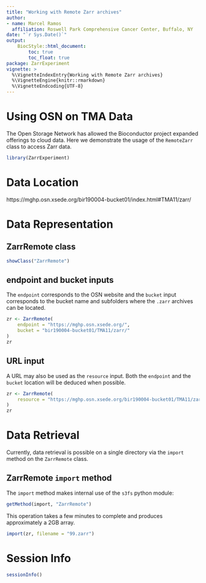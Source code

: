 ```yaml
---
title: "Working with Remote Zarr archives"
author: 
- name: Marcel Ramos
  affiliation: Roswell Park Comprehensive Cancer Center, Buffalo, NY
date: "`r Sys.Date()`"
output:
    BiocStyle::html_document:
        toc: true
        toc_float: true
package: ZarrExperiment
vignette: >
  %\VignetteIndexEntry{Working with Remote Zarr archives}
  %\VignetteEngine{knitr::rmarkdown}
  %\VignetteEndcoding{UTF-8}
---
```



# Using OSN on TMA Data

The Open Storage Network has allowed the Bioconductor project expanded
offerings to cloud data. Here we demonstrate the usage of the `RemoteZarr`
class to access Zarr data.

```r
library(ZarrExperiment)
```

# Data Location

https://mghp.osn.xsede.org/bir190004-bucket01/index.html#TMA11/zarr/

# Data Representation

## ZarrRemote class

```r
showClass("ZarrRemote")
```

## endpoint and bucket inputs

The `endpoint` corresponds to the OSN website and the `bucket` input corresponds
to the bucket name and subfolders where the `.zarr` archives can be located.

```r
zr <- ZarrRemote(
    endpoint = "https://mghp.osn.xsede.org/",
    bucket = "bir190004-bucket01/TMA11/zarr/"
)
zr
```

## URL input

A URL may also be used as the `resource` input. Both the `endpoint` and the
`bucket` location will be deduced when possible.

```r
zr <- ZarrRemote(
    resource = "https://mghp.osn.xsede.org/bir190004-bucket01/TMA11/zarr/"
)
zr
```

# Data Retrieval

Currently, data retrieval is possible on a single directory via the `import`
method on the `ZarrRemote` class.

## ZarrRemote `import` method

The `import` method makes internal use of the `s3fs` python module:

```r
getMethod(import, "ZarrRemote")
```

This operation takes a few minutes to complete and produces approximately a 2GB
array.

```r
import(zr, filename = "99.zarr")
```

# Session Info

```r
sessionInfo()
```


